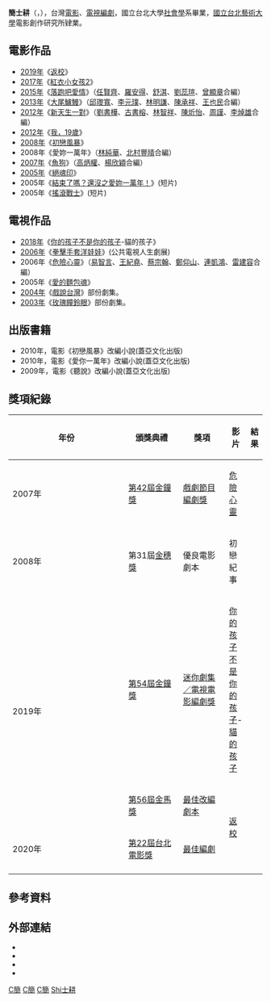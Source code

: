 {{Update|date=2022年2月}}
{{藝人
|姓名 = 簡士耕
|類型 = 編劇
|圖片 = 
|圖片尺寸 = 
|圖片簡介 = 
|羅馬拼音 = Shih-keng Chien
|英文名 = 
|暱稱 = 
|其他藝名 = 
|國籍 = {{ROC}}
|民族 = 
|籍貫 = 
|出生日期 = {{birth year and age|1980}}
|出生地點 = {{TWN}}
|逝世日期 = 
|逝世地點 = 
|職業 = 編劇
|語言 = 華語、台語
|教育程度 = 學士
|母校 = [[國立臺北大學|國立臺北大學]]社會學系
|宗教信仰 =
|配偶 = 
|兒女 = 
|父母 = 
|音樂類型 = 
|演奏樂器 = 
|出身地 = [[台灣|台灣]]
|出道作 = 
|出道日期 = 
|代表作 = 電影《[[返校_(電影)|返校]]》《[[紅衣小女孩|紅衣小女孩]]》、《[[落跑吧愛情|落跑吧愛情]]》、《[[大尾鱸鰻|大尾鱸鰻]]》、《[[新天生一對|新天生一對]]》、《[[初戀風暴|初戀風暴]]》、《[[愛你一萬年_(電影)|愛妳一萬年]]》、《[[人面魚：紅衣小女孩外傳|人面魚：紅衣小女孩外傳]]》、《[[紅衣小女孩2|紅衣小女孩2]]》
|活躍年代 = 
|唱片公司 = 
|經紀公司 = 
|網站 = 
|相關團體 = 
|獎項 = 
|IMDb = 4340065
|現任成員 = 
|過往成員 = 
}}
'''簡士耕'''（{{lang|en|Shih-keng Chien}}，{{bd|1980年|||catIdx=C簡}}），台灣[[電影|電影]]、[[電視|電視]][[編劇|編劇]]，國立台北大學[[社會學|社會學]]系畢業，[[國立台北藝術大學|國立台北藝術大學]]電影創作研究所肄業。

==電影作品==
*[[2019年|2019年]]《[[返校_(電影)|返校]]》 
*[[2017年|2017年]]《[[紅衣小女孩2|紅衣小女孩2]]》 
*[[2015年|2015年]]《[[落跑吧愛情|落跑吧愛情]]》（[[任賢齊|任賢齊]]、[[羅安得|羅安得]]、[[舒淇|舒淇]]、[[劉蕊瑄|劉蕊瑄]]、[[曾顯章|曾顯章]]合編） 
*[[2013年|2013年]]《[[大尾鱸鰻|大尾鱸鰻]]》（[[邱瓈寬|邱瓈寬]]、[[李元璞|李元璞]]、[[林明謙|林明謙]]、[[陳承祥|陳承祥]]、[[王也民|王也民]]合編） 
*[[2012年|2012年]]《[[新天生一對|新天生一對]]》（[[劉書樺|劉書樺]]、[[古書榕|古書榕]]、[[林智祥|林智祥]]、[[陳炘怡|陳炘怡]]、[[周謹|周謹]]、[[李焯雄|李焯雄]]合編） 
*[[2012年|2012年]]《[[我，19歲|我，19歲]]》
*[[2008年|2008年]]《[[初戀風暴|初戀風暴]]》 
*2008年《愛妳一萬年》（[[林純華|林純華]]、[[北村豐晴|北村豐晴]]合編） 
*[[2007年|2007年]]《[[魚狗_(電影)|魚狗]]》（[[高炳權|高炳權]]、[[楊欣穎|楊欣穎]]合編） 
*[[2005年|2005年]]《[[絕魂印|絕魂印]]》 
*2005年《[[結束了嗎？還沒之愛妳一萬年！|結束了嗎？還沒之愛妳一萬年！]]》(短片) 
*2005年《[[搖滾戰士|搖滾戰士]]》(短片)

==電視作品==
*[[2018年|2018年]]《[[你的孩子不是你的孩子|你的孩子不是你的孩子]]-貓的孩子》
*[[2006年|2006年]]《[[拳擊手套洋娃娃|拳擊手套洋娃娃]]》(公共電視人生劇展)
*2006年《[[危險心靈|危險心靈]]》（[[易智言|易智言]]、[[王紀堯|王紀堯]]、[[蔡宗翰|蔡宗翰]]、[[鄭仰山|鄭仰山]]、[[連凱鴻|連凱鴻]]、[[雷建容|雷建容]]合編）
*2005年《[[愛的麵包魂|愛的麵包魂]]》
*[[2004年|2004年]]《[[戲說台灣|戲說台灣]]》部份劇集。
*[[2003年|2003年]]《[[玫瑰瞳鈴眼|玫瑰瞳鈴眼]]》部份劇集。

==出版書籍==
*2010年，電影《初戀風暴》改編小說(蓋亞文化出版)
*2010年，電影《愛你一萬年》改編小說(蓋亞文化出版)
*2009年，電影《聽說》改編小說(蓋亞文化出版)

==獎項紀錄==
{| class="wikitable" width="60%"
|-align=center
! width="9%"|年份
! width="25%"|頒獎典禮
! width="25%"|獎項
! width="16%"|影片
! width="8%"|結果
|- align=center
|2007年||[[第42屆金鐘獎|第42屆金鐘獎]]||[[戲劇節目編劇獎|戲劇節目編劇獎]]||[[危險心靈|危險心靈]]||{{nom}}
|- align=center
|2008年||第31屆[[金穗獎|金穗獎]]||優良電影劇本||初戀紀事||{{won}}
|- align=center
| rowspan="2"|2019年||[[第54屆金鐘獎|第54屆金鐘獎]]||[[迷你劇集／電視電影編劇獎|迷你劇集／電視電影編劇獎]]||[[你的孩子不是你的孩子|你的孩子不是你的孩子]]-[[貓的孩子|貓的孩子]]||{{nom}}
|- align=center
|[[第56屆金馬獎|第56屆金馬獎]]||[[金馬獎最佳改編劇本|最佳改編劇本]]|| rowspan="2"|[[返校_(電影)|返校]]||{{won}}
|- align=center
| rowspan="1"|2020年
| rowspan="1"|[[2020年臺北電影獎|第22屆台北電影獎]]
| [[台北電影獎最佳編劇|最佳編劇]]
| {{nom}}
|-
|}

==參考資料==
{{reflist}}

==外部連結==
* {{imdb name|4340065}}
* {{hkmdb name|40641}}
* {{douban people}}
* {{Mtime people|1314917}}
{{金馬獎最佳改編劇本}}
[[Category:台灣編劇|C簡]]
[[Category:國立臺北大學校友|C簡]]
[[Category:國立臺北藝術大學校友|C簡]]
[[Category:金馬獎最佳改編劇本獲得者|Shi士耕]]